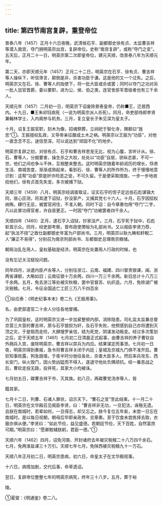 ```yaml
---
---
---
```

title: 第四节南宫复辟，重登帝位
---



景泰八年（1457）正月十六日夜晚，武清侯石亨、副都御史徐有贞、太监曹吉祥等潜入南宫，夺门拥明英宗出宫，复辟帝位。史称“南宫复辟”，或称“夺门之变”。五天后，正月二十一日，明英宗第二次即皇帝位，建元天顺，改景泰八年为天顺元年。

第二天，亦即天顺元年（1457）正月二十二日，明英宗在石亨、徐有贞、曹吉祥等人操纵下，听信谗言，颠倒是非，杀害功臣于谦。这是他的又一个过失。之后，明英宗又在石、徐、曹等人的指使下，将一批大臣或杀或罢；同时以夺门之功对另一批人加官晋爵，委以要职，进为公、侯、伯之类，连官舍旂军晋级者也有三千余人。

天顺元年（1457）二月初一日，明英宗下诏废除景泰皇帝，仍称■王，迁居西内。十九日，■王朱祁钰病死（一说为明英宗派人杀死）。同月，命吏部侍郎李贤兼翰林学士，入内阁参与机务。三月，复立皇长子朱见深为皇太子。

十月，诏复王振官职，刻木为像，招魂祭葬，立祠祀于智化寺，赐额曰“旌忠”①。王振擅权乱政，又导帝亲征酿成土木之祸。明英宗以王振为“功臣”，对他一直念念不忘，迷信至深，可以说达到“顽固不化”的地步。

明英宗复辟之初，对徐有贞、石亨和曹吉祥恩宠无比，视为心腹，言听计从。徐、石、曹等人，分据要害，操生杀之大权，处处以“功臣”自居，骄纵恣甚，不可一世。他们之间也争斗不休，互相整来整去。这时明英宗随着年龄阅历的增长，俘虏生活、南城苦度，渐渐成熟起来，看到石、徐、曹等人的所作所为，终于慢慢地意识到：这帮“功臣”原是奸诈险恶之徒，不可久留。于是便采取措施，一步一步地收拾他们，徐有贞首先失宠，多次被捕下狱。

天顺三年（1459）八月，明英宗经调查取证，证实石亨的侄子定远伯石彪谋镇大同，居心叵测，将其逮下诏狱，抄没家产，又捕其党七十六人。十月，石亨因招权纳贿，肆行无忌，被罢官闲住，不准入朝。同时下诏：自今章奏勿用“夺门”二字，凡以此冒功得官者，许自首更正。一时因“夺门”功被罢者四千余人。

天顺四年（1460）正月，逮石亨入诏狱，抄家没产。三月，石亨死于狱中，石彪斩首示众。同月，经吏部考察，晋布政使萧晅为礼部尚书。又以阁臣李贤力荐，起“执法不挠”之致仕副都御史年富为户部尚书。三月，明英宗以耿九畴和轩輗二人“廉正不易得”，分别召为南京刑部尚书、左都御史总理南京粮储。

朝局治乱在用人，皇权基础是经济。明英宗在处置用人行政的时候，也

没有忘记关注赋役问题。

同年四月，派遣内臣卢永等人，分别往浙江、云南、福建、四川督责银课，闽、浙两省课额，大略如旧；云南征银十万余两，四川一万三千余两。新旧总计十八万三千余两。五月，免去浙江等处被灾秋粮，罢中官督苏、杭织造。六月，免除湖广被灾税粮。七月，令征全国逃亡工匠三万八千四百余

①谷应泰：《明史纪事本末》卷二九《王振用事》。

名，由吏部遣官二十余人分往各地督捕。

为了巩固皇权，这时明英宗又进一步加紧整顿内部，消除隐患。司礼监太监兼总督京营三大营的曹吉祥，原与石亨狼狈为奸，及石亨失败，他预感到自己亦将遭到灭顶之灾，于是铤而走险，大肆搜罗亲信，结为死党，阴谋发动叛变。经过多次策划之后，定于天顺五年（1461）七月初二日清晨正式起事，由曹吉祥的养子曹钦自外拥兵入宫，废除明英宗，曹吉祥以禁兵为内应。结果谋定而事泄。七月初一日夜，明英宗得到奏报，急令将曹吉祥关闭于内廷；皇城及京城九门俱不准开启。曹钦知事败露，狗急跳墙，于夜半时分驰往各处，杀害大臣多人。然后率兵攻东、西长安门，纵火毁门，因火势凶猛而不得入，遂退守他处负隅顽抗。经一番恶战之后，曹钦走投无路，投井死，其家大小均被诛。

七月初五日，磔曹吉祥于市，灭其族。初八日，再磔曹党汤序等人，皆

籍其家。

七月十二日，列曹、石诸人罪状，诏示天下。“曹石之变”至此结束。十一月二十日，明英宗在文华殿召见阁臣李贤，曰：“曹吉祥非无功，一旦犯法，诛殛无遗。且朕在南城时，若辈如何，一旦得志，却又忘之。朕今复位五年矣，未尝一日忘在南城时。是以每日视朝，朝母后毕即亲政务，览章奏。至于饮食未尝拣择去取，衣服亦俱从便。”李贤曰：“如此节俭，益见盛德。若朝廷节俭，天下百姓，自然富庶可期。”明英宗曰：“愿卿勉辅朕躬，君臣一德。”①

天顺六年（1462）四月，诏免河南、开封诸府去年被灾税粮二十八万四千余石。七月，免两淮盐课三十万引。天顺七年七月，免陕西被灾税粮九十一万石。

天顺八年正月初二日，明英宗患病，初六日，命皇太子在文华殿视事。

十六日，病情加剧，交代后事，命草遗诏。

翌日，复辟帝位整整七年的明英宗病死，终年三十八岁。五月，葬于裕

陵。

①夏燮：《明通鉴》卷二八。
